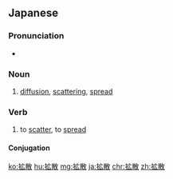 {{also|扩散|擴散}}
==Japanese==
{{ja-kanjitab|かく|さん|yomi=on}}

===Pronunciation===
* {{ja-pron|かくさん|yomi=o}}

===Noun===
{{ja-noun|かくさん|kyu=擴散}}

# [[diffusion]], [[scattering]], [[spread]]
#: {{ja-usex|核'''拡散'''は深刻な軍事上の脅威である。|かく '''かくさん''' は しんこく な ぐんじじょう の きょうい で ある。|Nuclear '''proliferation''' poses a serious military threat.}}

===Verb===
{{ja-verb-suru|tr=intrans|かくさん}}

# to [[scatter]], to [[spread]] {{rfex|ja}}

====Conjugation====
{{ja-suru|かくさん}}

[[ko:拡散]]
[[hu:拡散]]
[[mg:拡散]]
[[ja:拡散]]
[[chr:拡散]]
[[zh:拡散]]